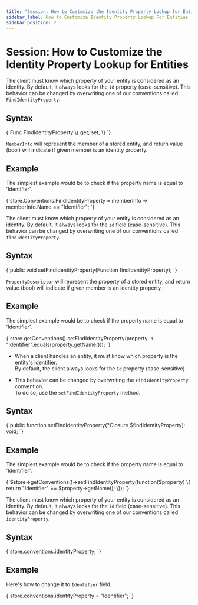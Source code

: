 ---
title: "Session: How to Customize the Identity Property Lookup for Entities"
sidebar_label: How to Customize Identity Property Lookup For Entities
sidebar_position: 2
---




# Session: How to Customize the Identity Property Lookup for Entities
<LanguageSwitcher supportedLanguages={supportedLanguages} />
<LanguageContent language="csharp">


The client must know which property of your entity is considered as an identity. By default, it always looks for the `Id` property (case-sensitive). This behavior can be changed by overwriting one of our conventions called `FindIdentityProperty`.

## Syntax

<TabItem value="something" label="identity_1">
<CodeBlock language="csharp">
{`Func<MemberInfo, bool> FindIdentityProperty \{ get; set; \}
`}
</CodeBlock>
</TabItem>

`MemberInfo` will represent the member of a stored entity, and return value (bool) will indicate if given member is an identity property.

## Example

The simplest example would be to check if the property name is equal to 'Identifier'.

<TabItem value="something" label="identity_2">
<CodeBlock language="csharp">
{`store.Conventions.FindIdentityProperty = memberInfo => memberInfo.Name == "Identifier";
`}
</CodeBlock>
</TabItem>


</LanguageContent>
<LanguageContent language="java">


The client must know which property of your entity is considered as an identity. By default, it always looks for the `id` field (case-sensitive). This behavior can be changed by overwriting one of our conventions called `findIdentityProperty`.

## Syntax

<TabItem value="something-something" label="identity_1">
<CodeBlock language="java">
{`public void setFindIdentityProperty(Function<PropertyDescriptor, Boolean> findIdentityProperty);
`}
</CodeBlock>
</TabItem>

`PropertyDescriptor` will represent the property of a stored entity, and return value (bool) will indicate if given member is an identity property.

## Example

The simplest example would be to check if the property name is equal to 'Identifier'.

<TabItem value="something-something" label="identity_2">
<CodeBlock language="java">
{`store.getConventions().setFindIdentityProperty(property -> "Identifier".equals(property.getName()));
`}
</CodeBlock>
</TabItem>


</LanguageContent>
<LanguageContent language="php">


* When a client handles an entity, it must know which property is the entity's identifier.  
  By default, the client always looks for the `Id` property (case-sensitive).  

* This behavior can be changed by overwriting the `FindIdentityProperty` convention.  
  To do so, use the `setFindIdentityProperty` method.  

## Syntax

<TabItem value="something-something" label="identity_1">
<CodeBlock language="php">
{`public function setFindIdentityProperty(?Closure $findIdentityProperty): void;
`}
</CodeBlock>
</TabItem>

## Example

The simplest example would be to check if the property name is equal to 'Identifier'.

<TabItem value="something-something" label="identity_2">
<CodeBlock language="php">
{`$store->getConventions()->setFindIdentityProperty(function($property) \{
        return "Identifier" == $property->getName();
\});
`}
</CodeBlock>
</TabItem>


</LanguageContent>
<LanguageContent language="nodejs">


The client must know which property of your entity is considered as an identity. By default, it always looks for the `id` field (case-sensitive). This behavior can be changed by overwriting one of our conventions called `identityProperty`.

## Syntax

<TabItem value="something-something" label="identity_1">
<CodeBlock language="nodejs">
{`store.conventions.identityProperty;
`}
</CodeBlock>
</TabItem>

## Example

Here's how to change it to `Identifier` field.

<TabItem value="something-something" label="identity_2">
<CodeBlock language="nodejs">
{`store.conventions.identityProperty = "Identifier"; 
`}
</CodeBlock>
</TabItem>


</LanguageContent>